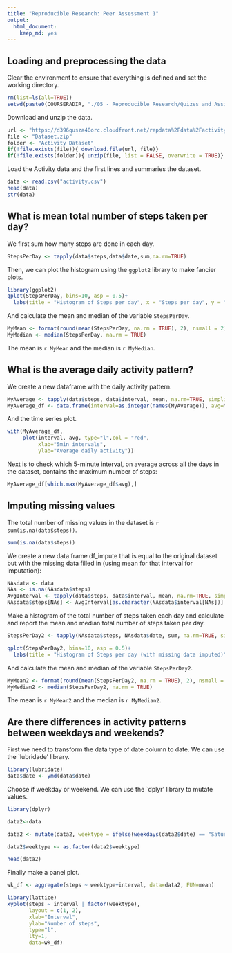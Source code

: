 ```yaml
---
title: "Reproducible Research: Peer Assessment 1"
output: 
  html_document:
    keep_md: yes
---
```



## Loading and preprocessing the data

Clear the environment to ensure that everything is defined and set the working
directory.

```r
rm(list=ls(all=TRUE))
setwd(paste0(COURSERADIR, "./05 - Reproducible Research/Quizes and Assigments"))
```

Download and unzip the data.

```r
url <- "https://d396qusza40orc.cloudfront.net/repdata%2Fdata%2Factivity.zip" 
file <- "Dataset.zip"
folder <- "Activity Dataset"
if(!file.exists(file)){ download.file(url, file)} 
if(!file.exists(folder)){ unzip(file, list = FALSE, overwrite = TRUE)} 
```

Load the Activity data and the first lines and summaries the dataset.

```r
data <- read.csv("activity.csv")
head(data)
str(data)
```


## What is mean total number of steps taken per day?

We first sum how many steps are done in each day.

```r
StepsPerDay <- tapply(data$steps,data$date,sum,na.rm=TRUE)
```

Then, we can plot the histogram using the `ggplot2` library to make fancier plots.

```r
library(ggplot2)
qplot(StepsPerDay, bins=10, asp = 0.5)+
  labs(title = "Histogram of Steps per day", x = "Steps per day", y = "Frequency")
```

And calculate the mean and median of the variable `StepsPerDay`.

```r
MyMean <- format(round(mean(StepsPerDay, na.rm = TRUE), 2), nsmall = 2)
MyMedian <- median(StepsPerDay, na.rm = TRUE)
```

The mean is `r MyMean` and the median is `r MyMedian`.


## What is the average daily activity pattern?

We create a new dataframe with the daily activity pattern.

```r
MyAverage <- tapply(data$steps, data$interval, mean, na.rm=TRUE, simplify=T)
MyAverage_df <- data.frame(interval=as.integer(names(MyAverage)), avg=MyAverage)
```

And the time series plot.

```r
with(MyAverage_df,
     plot(interval, avg, type="l",col = "red",
          xlab="5min intervals",
          ylab="Average daily activity"))
```

Next is to check which 5-minute interval, on average across all the days in the dataset, contains the maximum number of steps:

```r
MyAverage_df[which.max(MyAverage_df$avg),]

```



## Imputing missing values

The total number of missing values in the dataset is `r sum(is.na(data$steps))`.

```r
sum(is.na(data$steps))
```

We create a new data frame df_impute that is equal to the original dataset but with the missing data filled in (using mean for that interval for imputation):

```r
NAsdata <- data
NAs <- is.na(NAsdata$steps)
AvgInterval <- tapply(data$steps, data$interval, mean, na.rm=TRUE, simplify=T)
NAsdata$steps[NAs] <- AvgInterval[as.character(NAsdata$interval[NAs])]
```

Make a histogram of the total number of steps taken each day and calculate and report the mean and median total number of steps taken per day.

```r
StepsPerDay2 <- tapply(NAsdata$steps, NAsdata$date, sum, na.rm=TRUE, simplify=T)

qplot(StepsPerDay2, bins=10, asp = 0.5)+
  labs(title = "Histogram of Steps per day (with missing data imputed)", x = "Steps per day", y = "Frequency")
```

And calculate the mean and median of the variable `StepsPerDay2`.

```r
MyMean2 <- format(round(mean(StepsPerDay2, na.rm = TRUE), 2), nsmall = 2)
MyMedian2 <- median(StepsPerDay2, na.rm = TRUE)
```

The mean is `r MyMean2` and the median is `r MyMedian2`.

## Are there differences in activity patterns between weekdays and weekends?

First we need to transform the data type of date column to date. We can use the
`lubridade' library.

```r
library(lubridate)
data$date <- ymd(data$date)
```
 
Choose if weekday or weekend. We can use the `dplyr' library to mutate values.

```r
library(dplyr)

data2<-data

data2 <- mutate(data2, weektype = ifelse(weekdays(data2$date) == "Saturday" | weekdays(data2$date) == "Sunday", "weekend", "weekday"))

data2$weektype <- as.factor(data2$weektype)

head(data2)
```

Finally make a panel plot.

```r

wk_df <- aggregate(steps ~ weektype+interval, data=data2, FUN=mean)

library(lattice)
xyplot(steps ~ interval | factor(weektype),
       layout = c(1, 2),
       xlab="Interval",
       ylab="Number of steps",
       type="l",
       lty=1,
       data=wk_df)

```

